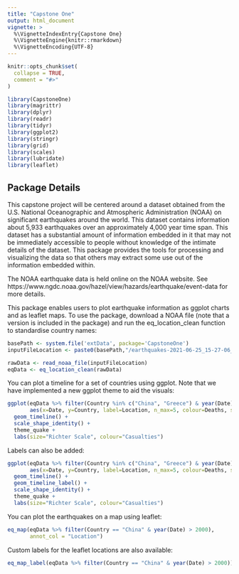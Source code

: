 ```yaml
---
title: "Capstone One"
output: html_document
vignette: >
  %\VignetteIndexEntry{Capstone One}
  %\VignetteEngine{knitr::rmarkdown}
  %\VignetteEncoding{UTF-8}
---
```


```r
knitr::opts_chunk$set(
  collapse = TRUE,
  comment = "#>"
)
```

```r
library(CapstoneOne)
library(magrittr)
library(dplyr)
library(readr)
library(tidyr)
library(ggplot2)
library(stringr)
library(grid)
library(scales)
library(lubridate)
library(leaflet)
```

## Package Details

This capstone project will be centered around a dataset obtained from the U.S. National Oceanographic and Atmospheric Administration (NOAA) on significant earthquakes around the world. This dataset contains information about 5,933 earthquakes over an approximately 4,000 year time span. This dataset has a substantial amount of information embedded in it that may not be immediately accessible to people without knowledge of the intimate details of the dataset. This package provides the tools for processing and visualizing the data so that others may extract some use out of the information embedded within.

The NOAA earthquake data is held online on the NOAA website. See https://www.ngdc.noaa.gov/hazel/view/hazards/earthquake/event-data for more details.

This package enables users to plot earthquake information as ggplot charts and as leaflet maps. To use the package, download a NOAA file (note that a version is included in the package) and run the eq_location_clean function to standardise country names:

```r
basePath <- system.file('extData', package='CapstoneOne')
inputFileLocation <- paste0(basePath,"/earthquakes-2021-06-25_15-27-06_+0100.tsv")

rawData <- read_noaa_file(inputFileLocation)
eqData <- eq_location_clean(rawData)
```

You can plot a timeline for a set of countries using ggplot. Note that we have implemented a new ggplot theme to aid the visuals:

```r
ggplot(eqData %>% filter(Country %in% c("China", "Greece") & year(Date) > 1990), 
       aes(x=Date, y=Country, label=Location, n_max=5, colour=Deaths, size=Mag), alpha=0.1) + 
  geom_timeline() +
  scale_shape_identity() +
  theme_quake +
  labs(size="Richter Scale", colour="Casualties") 
```

Labels can also be added:
```r
ggplot(eqData %>% filter(Country %in% c("China", "Greece") & year(Date) > 1990), 
       aes(x=Date, y=Country, label=Location, n_max=5, colour=Deaths, size=Mag), alpha=0.1) + 
  geom_timeline() +
  geom_timeline_label() +
  scale_shape_identity() +
  theme_quake +
  labs(size="Richter Scale", colour="Casualties") 
```

You can plot the earthquakes on a map using leaflet:

```r
eq_map(eqData %>% filter(Country == "China" & year(Date) > 2000),
       annot_col = "Location")
```

Custom labels for the leaflet locations are also available:

```r
eq_map_label(eqData %>% filter(Country == "China" & year(Date) > 2000))
```
